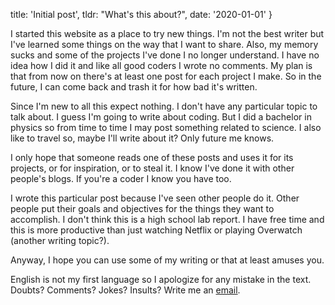   title: 'Initial post',
  tldr: "What's this about?",
  date: '2020-01-01'
}

I started this website as a place to try new things. I'm not the best writer but I've learned some things on the way that I want to share. Also, my memory sucks and some of the projects I've done I no longer understand. I have no idea how I did it and like all good coders I wrote no comments. My plan is that from now on there's at least one post for each project I make. So in the future, I can come back and trash it for how bad it's written.

Since I'm new to all this expect nothing. I don't have any particular topic to talk about. I guess I'm going to write about coding. But I did a bachelor in physics so from time to time I may post something related to science. I also like to travel so, maybe I'll write about it? Only future me knows.

I only hope that someone reads one of these posts and uses it for its projects, or for inspiration, or to steal it. I know I've done it with other people's blogs. If you're a coder I know you have too.

I wrote this particular post because I've seen other people do it. Other people put their goals and objectives for the things they want to accomplish. I don't think this is a high school lab report. I have free time and this is more productive than just watching Netflix or playing Overwatch (another writing topic?).

Anyway, I hope you can use some of my writing or that at least amuses you. 

English is not my first language so I apologize for any mistake in the text. Doubts? Comments? Jokes? Insults? Write me an [email](mailto:dariozubi@gmail.com).